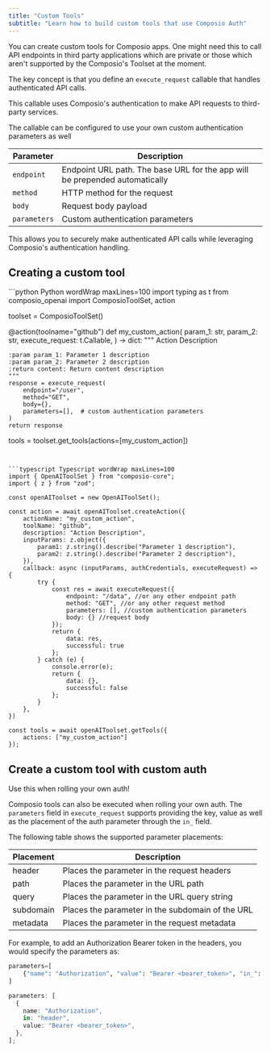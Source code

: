 ```yaml
---
title: "Custom Tools"
subtitle: "Learn how to build custom tools that use Composio Auth"
---
```


You can create custom tools for Composio apps. One might need this to call API endpoints in third party applications which are private or those which aren't supported by the Composio's Toolset at the moment. 

The key concept is that you define an `execute_request` callable that handles authenticated API calls. 

This callable uses Composio's authentication to make API requests to third-party services.

The callable can be configured to use your own custom authentication parameters as well

| Parameter | Description |
|-----------|-------------|
| `endpoint` | Endpoint URL path. The base URL for the app will be prepended automatically |
| `method` | HTTP method for the request |
| `body` | Request body payload |
| `parameters` | Custom authentication parameters |

This allows you to securely make authenticated API calls while leveraging Composio's authentication handling.

## Creating a custom tool
<CodeGroup>
```python Python wordWrap maxLines=100
import typing as t
from composio_openai import ComposioToolSet, action

toolset = ComposioToolSet()


@action(toolname="github")
def my_custom_action(
    param_1: str,
    param_2: str,
    execute_request: t.Callable,
) -> dict:
    """
    Action Description

    :param param_1: Parameter 1 description
    :param param_2: Parameter 2 description
    :return content: Return content description
    """
    response = execute_request(
        endpoint="/user",
        method="GET",
        body={},
        parameters=[],  # custom authentication parameters
    )
    return response


tools = toolset.get_tools(actions=[my_custom_action])
```


```typescript Typescript wordWrap maxLines=100
import { OpenAIToolSet } from "composio-core";
import { z } from "zod";

const openAIToolset = new OpenAIToolSet();

const action = await openAIToolset.createAction({
    actionName: "my_custom_action",
    toolName: "github",
    description: "Action Description",
    inputParams: z.object({
        param1: z.string().describe("Parameter 1 description"),
        param2: z.string().describe("Parameter 2 description"),
    }),
    callback: async (inputParams, authCredentials, executeRequest) => {
        try {
            const res = await executeRequest({
                endpoint: "/data", //or any other endpoint path
                method: "GET", //or any other request method
                parameters: [], //custom authentication parameters
                body: {} //request body
            });
            return {
                data: res,
                successful: true
            };
        } catch (e) {
            console.error(e);
            return {
                data: {},
                successful: false
            };
        }
    },
})

const tools = await openAIToolset.getTools({
    actions: ["my_custom_action"]
});
```
</CodeGroup>


## Create a custom tool with custom auth
<Note>Use this when rolling your own auth!</Note>

Composio tools can also be executed when rolling your own auth.
The `parameters` field in `execute_request` supports providing the key, value as well as the placement of the auth parameter through the `in_` field.

The following table shows the supported parameter placements:

| Placement | Description |
|-----------|-------------|
| header | Places the parameter in the request headers |
| path | Places the parameter in the URL path |
| query | Places the parameter in the URL query string |
| subdomain | Places the parameter in the subdomain of the URL |
| metadata | Places the parameter in the request metadata |

For example, to add an Authorization Bearer token in the headers, you would specify the parameters as:
<CodeGroup>
```python Python {23-26} maxLines=100
parameters=[
    {"name": "Authorization", "value": "Bearer <bearer_token>", "in_": "header"}
]
```

```TypeScript TypeScript {21-23}
parameters: [
  {
    name: "Authorization",
    in: "header",
    value: "Bearer <bearer_token>",
  },
];
```
</CodeGroup>